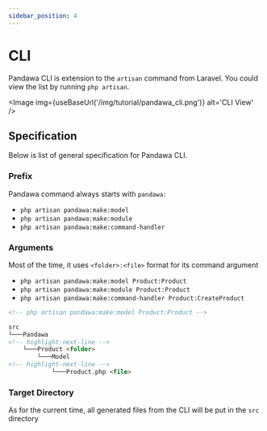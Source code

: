 ```yaml
---
sidebar_position: 4
---
```


# CLI


Pandawa CLI is extension to the `artisan` command from Laravel. You could view the list by running `php artisan`.

<Image img={useBaseUrl('/img/tutorial/pandawa_cli.png')} alt='CLI View' />

## Specification

Below is list of general specification for Pandawa CLI.

### Prefix

Pandawa command always starts with `pandawa:`

<Example>

- `php artisan pandawa:make:model`
- `php artisan pandawa:make:module`
- `php artisan pandawa:make:command-handler`

</Example>

### Arguments

Most of the time, it uses `<folder>:<file>` format for its command argument

<Example>

- `php artisan pandawa:make:model Product:Product`
- `php artisan pandawa:make:module Product:Product`
- `php artisan pandawa:make:command-handler Product:CreateProduct`

```html
<!-- php artisan pandawa:make:model Product:Product -->

src
└───Pandawa
<!-- highlight-next-line -->
    └───Product <folder>
        └───Model
<!-- highlight-next-line -->
            └───Product.php <file>
```

</Example>

### Target Directory

As for the current time, all generated files from the CLI will be put in the `src` directory